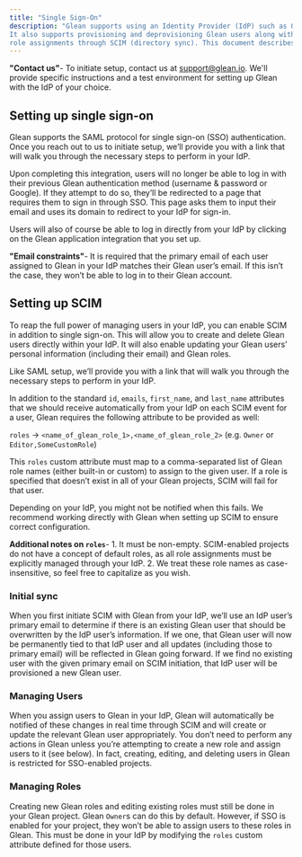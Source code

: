 ```yaml
---
title: "Single Sign-On"
description: "Glean supports using an Identity Provider (IdP) such as Okta to control authentication through single sign-on.
It also supports provisioning and deprovisioning Glean users along with managing their custom Glean
role assignments through SCIM (directory sync). This document describes how to integrate Glean into your IdP."
---
```


<Note> **"Contact us"**-  To initiate setup, contact us at [support@glean.io](mailto:support@glean.io). We'll provide specific instructions and a test environment for setting up Glean with the IdP of your choice. </Note>

## Setting up single sign-on

Glean supports the SAML protocol for single sign-on (SSO) authentication. Once you reach out to us to
initiate setup, we’ll provide you with a link that will walk you through the necessary steps to perform in your IdP.

Upon completing this integration, users will no longer be able to log in with their previous Glean authentication method
(username & password or Google). If they attempt to do so, they’ll be redirected to a page that requires them to sign in
through SSO. This page asks them to input their email and uses its domain to redirect to your IdP for sign-in.

Users will also of course be able to log in directly from your IdP by clicking on the Glean application integration that you set up.

<Warning> **"Email constraints"**-  It is required that the primary email of each user assigned to Glean in your IdP matches their Glean user’s email. If this isn’t the case, they won’t be able to log in to their Glean account. </Warning>

## Setting up SCIM

To reap the full power of managing users in your IdP, you can enable SCIM in addition to single sign-on. This will allow you
to create and delete Glean users directly within your IdP. It will also enable updating your Glean users’ personal information
(including their email) and Glean roles.

Like SAML setup, we’ll provide you with a link that will walk you through the necessary steps to perform in your IdP.

In addition to the standard `id`, `emails`, `first_name`, and `last_name` attributes that we should receive automatically from your IdP on each
SCIM event for a user, Glean requires the following attribute to be provided as well:

`roles` → `<name_of_glean_role_1>,<name_of_glean_role_2>`
(e.g. `Owner` or `Editor,SomeCustomRole`)

This `roles` custom attribute must map to a comma-separated list of Glean role names (either built-in or custom) to assign to the given user.
If a role is specified that doesn’t exist in all of your Glean projects, SCIM will fail for that user.

Depending on your IdP, you might not be notified when this fails. We recommend working directly with Glean when setting up SCIM to ensure correct configuration.

<Info> **Additional notes on `roles`**-  1. It must be non-empty. SCIM-enabled projects do not have a concept of default roles, as all role assignments must be explicitly managed through your IdP. 2. We treat these role names as case-insensitive, so feel free to capitalize as you wish. </Info>

### Initial sync

When you first initiate SCIM with Glean from your IdP, we’ll use an IdP user’s primary email to determine if there is an existing Glean user that should be
overwritten by the IdP user’s information. If we one, that Glean user will now be permanently tied to that IdP user and all updates (including those to primary
email) will be reflected in Glean going forward. If we find no existing user with the given primary email on SCIM initiation, that IdP user will be provisioned
a new Glean user.

### Managing Users

When you assign users to Glean in your IdP, Glean will automatically be notified of these changes in real time through SCIM and will create or update the relevant
Glean user appropriately. You don’t need to perform any actions in Glean unless you’re attempting to create a new role and assign users to it (see below). In fact,
creating, editing, and deleting users in Glean is restricted for SSO-enabled projects.

### Managing Roles

Creating new Glean roles and editing existing roles must still be done in your Glean project. Glean `Owner`s can do this by default. However, if SSO is enabled for your
project, they won’t be able to assign users to these roles in Glean. This must be done in your IdP by modifying the `roles` custom attribute defined for those users.
